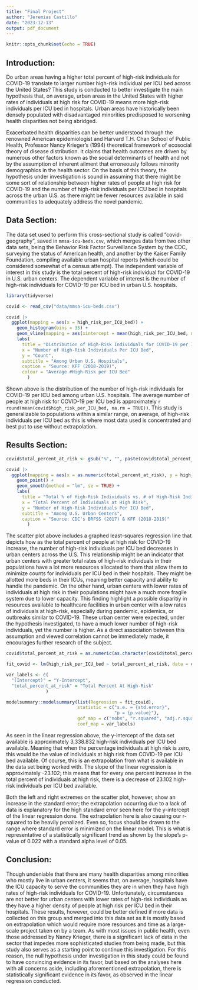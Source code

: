 ```yaml
---
title: "Final Project"
author: "Jeremias Castillo"
date: "2023-12-13"
output: pdf_document
---
```


```r
knitr::opts_chunk$set(echo = TRUE)
```

## Introduction:

Do urban areas having a higher total percent of high-risk individuals for COVID-19 translate to larger number high-risk individual per ICU bed across the United States? This study is conducted to better investigate the main hypothesis that, on average, urban areas in the United States with higher rates of individuals at high risk for COVID-19 means more high-risk individuals per ICU bed in hospitals. Urban areas have historically been densely populated with disadvantaged minorities predisposed to worsening health disparities not being abridged. 

Exacerbated health disparities can be better understood through the renowned American epidemiologist and Harvard T.H. Chan School of Public Health, Professor Nancy Krieger's (1994) theoretical framework of ecosocial theory of disease distribution. It claims that health outcomes are driven by numerous other factors known as the social determinants of health and not by the assumption of inherent ailment that erroneously follows minority demographics in the health sector. On the basis of this theory, the hypothesis under investigation is sound in assuming that there might be some sort of relationship between higher rates of people at high risk for COVID-19 and the number of high-risk individuals per ICU bed in hospitals across the urban U.S. as there might be fewer resources available in said communities to adequately address the novel pandemic. 

## Data Section:

The data set used to perform this cross-sectional study is called "covid-geography", saved in `mmsa-icu-beds.csv`, which merges data from two other data sets, being the Behavior Risk Factor Surveillance System by the CDC, surveying the status of American health, and another by the Kaiser Family Foundation, compiling available urban hospital reports (which could be considered somewhat of a census attempt). The independent variable of interest in this study is the total percent of high-risk individual for COVID-19 in U.S. urban centers. The dependent variable of interest is the number of high-risk individuals for COVID-19 per ICU bed in urban U.S. hospitals.

```r
library(tidyverse)

covid <- read_csv("data/mmsa-icu-beds.csv")

covid |>
  ggplot(mapping = aes(x = high_risk_per_ICU_bed)) +
    geom_histogram(bins = 35) +
    geom_vline(mapping = aes(xintercept = mean(high_risk_per_ICU_bed, na.rm = TRUE), color = "indianred")) +
    labs(
      title = "Distribution of High-Risk Individuals for COVID-19 per ICU Bed",
      x = "Number of High-Risk Individuals Per ICU Bed",
      y = "Count",
      subtitle = "Among Urban U.S. Hospitals",
      caption = "Source: KFF (2018-2019)",
      colour = "Average #High-Risk per ICU Bed"
        )
```

Shown above is the distribution of the number of high-risk individuals for COVID-19 per ICU bed among urban U.S. hospitals. The average number of people at high risk for COVID-19 per ICU bed is approximately `r round(mean(covid$high_risk_per_ICU_bed, na.rm = TRUE))`. This study is generalizable to populations within a similar range, on average, of high-risk individuals per ICU bed as this is where most data used is concentrated and best put to use without extrapolation.  

## Results Section:

```r
covid$total_percent_at_risk <- gsub("%", "", paste(covid$total_percent_at_risk))

covid |>
  ggplot(mapping = aes(x = as.numeric(total_percent_at_risk), y = high_risk_per_ICU_bed)) +
    geom_point() +
    geom_smooth(method = "lm", se = TRUE) +
    labs(
      title = "Total % of High-Risk Individuals vs. # of High-Risk Individuals Per ICU Bed",
      x = "Total Percent of Individuals at High Risk",
      y = "Number of High-Risk Individuals Per ICU Bed",
      subtitle = "Among U.S. Urban Centers",
      caption = "Source: CDC's BRFSS (2017) & KFF (2018-2019)"
        )
```

The scatter plot above includes a graphed least-squares regression line that depicts how as the total percent of people at high risk for COVID-19 increase, the number of high-risk individuals per ICU bed decreases in urban centers across the U.S. This relationship might be an indicator that urban centers with greater total rates of high-risk individuals in their populations have a lot more resources allocated to them that allow them to minimize counts for individuals per ICU bed in their hospitals. They might be allotted more beds in their ICUs, meaning better capacity and ability to handle the pandemic. On the other hand, urban centers with lower rates of individuals at high risk in their populations might have a much more fragile system due to lower capacity. This finding highlight a possible disparitiy in resources available to healthcare facilities in urban center with a low rates of individuals at high-risk, especially during pandemic, epidemics, or outbreaks similar to COVID-19. These urban center were expected, under the hypothesis investigated, to have a much lower number of high-risk individuals, yet the number is higher. As a direct association between this assumption and viewed correlation cannot be immediately made, it encourages further research of the subject. 

```r
covid$total_percent_at_risk = as.numeric(as.character(covid$total_percent_at_risk))

fit_covid <- lm(high_risk_per_ICU_bed ~ total_percent_at_risk, data = covid)

var_labels <- c(
  "(Intercept)" = "Y-Intercept",
  "total_percent_at_risk" = "Total Percent At High-Risk"
               )

modelsummary::modelsummary(list(Regression = fit_covid),
                           statistic = c("s.e. = {std.error}",
                                         "p = {p.value}"),
                           gof_map = c("nobs", "r.squared", "adj.r.squared"),
                           coef_map = var_labels)
```

As seen in the linear regression above, the y-intercept of the data set available is approximately 3,338.832 high-risk individuals per ICU bed available. Meaning that when the percentage individuals at high risk is zero, this would be the value of individuals at high risk from COVID-19 per ICU bed available. Of course, this is an extrapolation from what is available in the data set being worked with. The slope of the linear regression is approximately -23.102; this means that for every one percent increase in the total percent of individuals at high risk, there is a decrease of 23.102 high-risk individuals per ICU bed available. 

Both the left and right extremes on the scatter plot, however, show an increase in the standard error; the extrapolation occurring due to a lack of data is explanatory for the high standard error seen here for the y-intercept of the linear regression done. The extrapolation here is also causing our r-squared to be heavily penalized. Even so, focus should be drawn to the range where standard error is minimized on the linear model. This is what is representative of a statistically significant trend as shown by the slope's p-value of 0.022 with a standard alpha level of 0.05. 

## Conclusion: 

Though undeniable that there are many health disparities among minorities who mostly live in urban centers, it seems that, on average, hospitals have the ICU capacity to serve the communities they are in when they have high rates of high-risk individuals for COVID-19. Unfortunately, circumstances are not better for urban centers with lower rates of high-risk individuals as they have a higher density of people at high risk per ICU bed in their hospitals. These results, however, could be better defined if more data is collected on this group and merged into this data set as it is mostly based on extrapolation which would require more resources and time as a large-scale project taken on by a team. As with most issues in public health, even those addressed by Nancy Krieger, there is a significant lack of data in the sector that impedes more sophisticated studies from being made, but this study also serves as a starting point to continue this investigation. For this reason, the null hypothesis under investigation in this study could be found to have convincing evidence in its favor, but based on the analyses here with all concerns aside, including aforementioned extrapolation, there is statistically significant evidence in its favor, as observed in the linear regression conducted. 